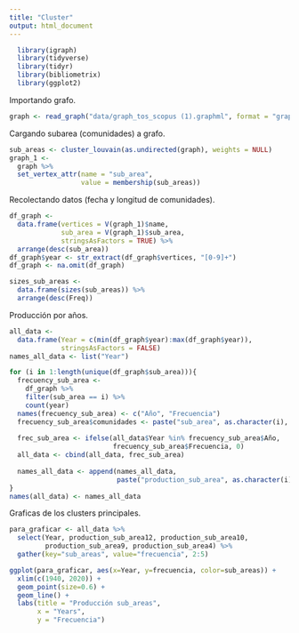 ```yaml
---
title: "Cluster"
output: html_document
---
```

```r
  library(igraph)
  library(tidyverse)
  library(tidyr)
  library(bibliometrix)
  library(ggplot2)
```

Importando grafo.
```r
graph <- read_graph("data/graph_tos_scopus (1).graphml", format = "graphml")
```

Cargando subarea (comunidades) a grafo.
```r
sub_areas <- cluster_louvain(as.undirected(graph), weights = NULL)
graph_1 <- 
  graph %>%
  set_vertex_attr(name = "sub_area",
                  value = membership(sub_areas))
```

Recolectando datos (fecha y longitud de comunidades).
```r
df_graph <- 
  data.frame(vertices = V(graph_1)$name, 
             sub_area = V(graph_1)$sub_area,
             stringsAsFactors = TRUE) %>% 
  arrange(desc(sub_area))
df_graph$year <- str_extract(df_graph$vertices, "[0-9]+")
df_graph <- na.omit(df_graph)

sizes_sub_areas <- 
  data.frame(sizes(sub_areas)) %>% 
  arrange(desc(Freq))
```

Producción por años.
```r
all_data <- 
  data.frame(Year = c(min(df_graph$year):max(df_graph$year)),
             stringsAsFactors = FALSE)
names_all_data <- list("Year")

for (i in 1:length(unique(df_graph$sub_area))){
  frecuency_sub_area <-
    df_graph %>% 
    filter(sub_area == i) %>% 
    count(year)
  names(frecuency_sub_area) <- c("Año", "Frecuencia")
  frecuency_sub_area$comunidades <- paste("sub_area", as.character(i), sep = "")
  
  frec_sub_area <- ifelse(all_data$Year %in% frecuency_sub_area$Año,
                          frecuency_sub_area$Frecuencia, 0)
  all_data <- cbind(all_data, frec_sub_area)
  
  names_all_data <- append(names_all_data,
                           paste("production_sub_area", as.character(i), sep = ""))
}
names(all_data) <- names_all_data
```

Graficas de los clusters principales.
```r
para_graficar <- all_data %>% 
  select(Year, production_sub_area12, production_sub_area10,
         production_sub_area9, production_sub_area4) %>% 
  gather(key="sub_areas", value="frecuencia", 2:5)

ggplot(para_graficar, aes(x=Year, y=frecuencia, color=sub_areas)) +
  xlim(c(1940, 2020)) +
  geom_point(size=0.6) +
  geom_line() +
  labs(title = "Producción sub_areas",
       x = "Years",
       y = "Frecuencia")
```

